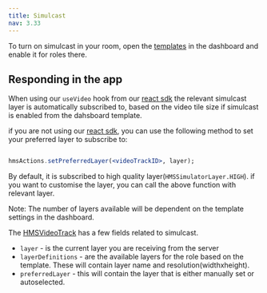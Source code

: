 ```yaml
---
title: Simulcast
nav: 3.33
---
```


To turn on simulcast in your room, open the [templates](https://dashboard.100ms.live/templates) in the dashboard and enable it for roles there.


## Responding in the app

When using our `useVideo` hook from our [react sdk](https://www.npmjs.com/package/@100mslive/react-sdk) the relevant simulcast layer is automatically subscribed to, based on the video tile size if simulcast is enabled from the dahsboard template.

if you are not using our [react sdk](https://www.npmjs.com/package/@100mslive/react-sdk), you can use the following method to set your preferred layer to subscribe to:

```jsx

hmsActions.setPreferredLayer(<videoTrackID>, layer);

```
By default, it is subscribed to high quality layer(`HMSSimulatorLayer.HIGH`). if you want to customise the layer, you can call the above function with relevant layer.

Note: The number of layers available will be dependent on the template settings in the dashboard.

The [HMSVideoTrack](/api-reference/javascript/v2/interfaces/HMSVideoTrack) has a few fields related to simulcast.

- `layer` - is the current layer you are receiving from the server
- `layerDefinitions` - are the available layers for the role based on the template. These will contain layer name and resolution(widthxheight).
- `preferredLayer` - this will contain the layer that is either manually set or autoselected.
